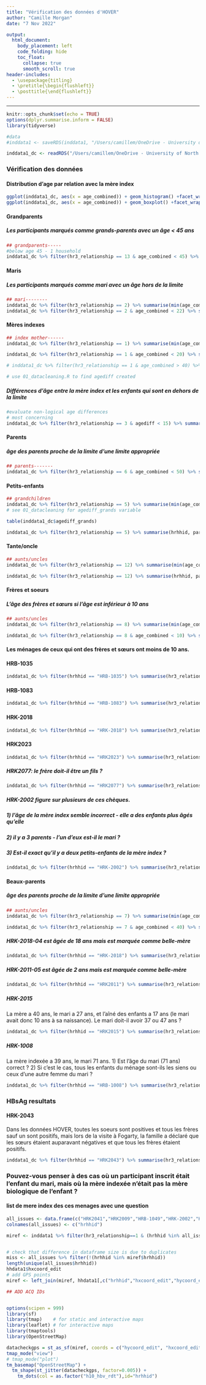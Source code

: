 ```yaml
---
title: "Vérification des données d'HOVER"
author: "Camille Morgan"
date: "7 Nov 2022"

output:
  html_document:
    body_placement: left
    code_folding: hide
    toc_float:                                                             
      collapse: true                                                      
      smooth_scroll: true 
header-includes:
  - \usepackage{titling}
  - \pretitle{\begin{flushleft}}
  - \posttitle{\end{flushleft}}
---
```

---

```r
knitr::opts_chunk$set(echo = TRUE)
options(dplyr.summarise.inform = FALSE)
library(tidyverse)

#data
#inddata1 <- saveRDS(inddata1, "/Users/camillem/OneDrive - University of North Carolina at Chapel Hill/Epi PhD/IDEEL/HepB/HOVER/hoverdataanalysis/inddata.RDS")

inddata1_dc <- readRDS("/Users/camillem/OneDrive - University of North Carolina at Chapel Hill/Epi PhD/IDEEL/HepB/HOVER/hoverdataanalysis/inddata.RDS")
```

### Vérification des données

#### Distribution d'age par relation avec la mère index

```r
ggplot(inddata1_dc, aes(x = age_combined)) + geom_histogram() +facet_wrap( ~ hr3_relationship_f)
ggplot(inddata1_dc, aes(x = age_combined)) + geom_boxplot() +facet_wrap( ~ hr3_relationship_f)
```

#### Grandparents
##### Les participants marqués comme grands-parents avec un âge < 45 ans

```r
## grandparents-----
#below age 45 - 1 household
inddata1_dc %>% filter(hr3_relationship == 13 & age_combined < 45) %>% summarise(hrhhid, participant_code, age_combined,hr4_sex_f,hrname_last, hrname_post, hrname_first,hr3_relationship_f) # 

```

#### Maris
##### Les participants marqués comme mari avec un âge hors de la limite

```r
## mari-------- 
inddata1_dc %>% filter(hr3_relationship == 2) %>% summarise(min(age_combined), max(age_combined))
inddata1_dc %>% filter(hr3_relationship == 2 & age_combined < 22) %>% summarise(hrhhid, participant_code, age_combined,hr4_sex_f,hrname_last, hrname_post, hrname_first,hr3_relationship_f) # 

```

#### Mères indexes

```r
## index mother------
inddata1_dc %>% filter(hr3_relationship == 1) %>% summarise(min(age_combined), max(age_combined))

inddata1_dc %>% filter(hr3_relationship == 1 & age_combined < 20) %>% summarise(hrhhid, participant_code, age_combined,hr4_sex_f,hrname_last, hrname_post, hrname_first) # 

# inddata1_dc %>% filter(hr3_relationship == 1 & age_combined > 40) %>% summarise(hrhhid, participant_code, age_combined,hr4_sex_f,hrname_last, hrname_post, hrname_first) # 

# use 01_datacleaning.R to find agediff created

```

##### Différences d'âge entre la mère index et les enfants qui sont en dehors de la limite

```r
#evaluate non-logical age differences 
# most concerning
inddata1_dc %>% filter(hr3_relationship == 3 & agediff < 15) %>% summarise(hrhhid, participant_code, age_combined, indexmotherage, agediff,hr4_sex_f,hrname_last, hrname_post, hrname_first) # 

```

#### Parents
##### âge des parents proche de la limite d'une limite appropriée

```r
## parents-------
inddata1_dc %>% filter(hr3_relationship == 6 & age_combined < 50) %>% summarise(hrhhid, participant_code, hr3_relationship_f,hr4_sex_f,age_combined,hrname_last, hrname_post, hrname_first) # 
```

#### Petits-enfants

```r
## grandchildren
inddata1_dc %>% filter(hr3_relationship == 5) %>% summarise(min(age_combined), max(age_combined))
# see 01_datacleaning for agediff_grands variable

table(inddata1_dc$agediff_grands)

inddata1_dc %>% filter(hr3_relationship == 5) %>% summarise(hrhhid, participant_code, age_combined, indexmotherage, agediff_grands,hr4_sex_f,hrname_last, hrname_post, hrname_first,hr3_relationship_f) # 

```

#### Tante/oncle
```r
## aunts/uncles
inddata1_dc %>% filter(hr3_relationship == 12) %>% summarise(min(age_combined), max(age_combined))

inddata1_dc %>% filter(hr3_relationship == 12) %>% summarise(hrhhid, participant_code, age_combined, indexmotherage,hr4_sex_f,hrname_last, hrname_post, hrname_first,hr3_relationship_f) # 

```

#### Frères et soeurs

##### L'âge des frères et sœurs si l'âge est inférieur à 10 ans
```r
## aunts/uncles
inddata1_dc %>% filter(hr3_relationship == 8) %>% summarise(min(age_combined), max(age_combined))

inddata1_dc %>% filter(hr3_relationship == 8 & age_combined < 10) %>% summarise(hrhhid, participant_code, age_combined, indexmotherage,hr4_sex_f,hrname_last, hrname_post, hrname_first) # 
```

#### Les ménages de ceux qui ont des frères et sœurs ont moins de 10 ans.
#### HRB-1035
```r
inddata1_dc %>% filter(hrhhid == "HRB-1035") %>% summarise(hr3_relationship_f,age_combined, hr4_sex_f, i27a_rdt_result_f, hrname_last, hrname_post, hrname_first,hrhhid, participant_code )
```
#### HRB-1083
```r
inddata1_dc %>% filter(hrhhid == "HRB-1083") %>% summarise(hr3_relationship_f,age_combined, hr4_sex_f, i27a_rdt_result_f, hrname_last, hrname_post, hrname_first,hrhhid, participant_code ) %>% arrange(desc(hr3_relationship_f))
```
#### HRK-2018
```r
inddata1_dc %>% filter(hrhhid == "HRK-2018") %>% summarise(hr3_relationship_f,age_combined, hr4_sex_f, i27a_rdt_result_f, hrname_last, hrname_post, hrname_first,hrhhid, participant_code ) %>% arrange(desc(hr3_relationship_f))
```
#### HRK2023
```r
inddata1_dc %>% filter(hrhhid == "HRK2023") %>% summarise(hr3_relationship_f,age_combined, hr4_sex_f, i27a_rdt_result_f, hrname_last, hrname_post, hrname_first,hrhhid, participant_code ) %>% arrange(desc(hr3_relationship_f))
```

##### HRK2077: le frère doit-il être un fils ? 
```r
inddata1_dc %>% filter(hrhhid == "HRK2077") %>% summarise(hr3_relationship_f,age_combined, hr4_sex_f, i27a_rdt_result_f, hrname_last, hrname_post, hrname_first,hrhhid, participant_code ) %>% arrange(desc(hr3_relationship_f))
```

##### HRK-2002 figure sur plusieurs de ces chèques.
##### 1) l'âge de la mère index semble incorrect - elle a des enfants plus âgés qu'elle
##### 2) il y a 3 parents - l'un d'eux est-il le mari ?
##### 3) Est-il exact qu'il y a deux petits-enfants de la mère index ?
```r
inddata1_dc %>% filter(hrhhid == "HRK-2002") %>% summarise(hr3_relationship_f,age_combined, hr4_sex_f, agediff,agediff_grands )

```

#### Beaux-parents

##### âge des parents proche de la limite d'une limite appropriée


```r
## aunts/uncles
inddata1_dc %>% filter(hr3_relationship == 7) %>% summarise(min(age_combined), max(age_combined))

inddata1_dc %>% filter(hr3_relationship == 7 & age_combined < 40) %>% summarise(hrhhid, participant_code, age_combined, indexmotherage,hr4_sex_f,hrname_last, hrname_post, hrname_first) # 
```

##### HRK-2018-04 est âgée de 18 ans mais est marquée comme belle-mère

```r
inddata1_dc %>% filter(hrhhid == "HRK-2018") %>% summarise(hr3_relationship_f,age_combined, hr4_sex_f, i27a_rdt_result_f, hrname_last, hrname_post, hrname_first,hrhhid, participant_code ) %>% arrange(desc(hr3_relationship_f))
```

##### HRK-2011-05 est âgée de 2 ans mais est marquée comme belle-mère

```r
inddata1_dc %>% filter(hrhhid == "HRK2011") %>% summarise(hr3_relationship_f,age_combined, hr4_sex_f, i27a_rdt_result_f, hrname_last, hrname_post, hrname_first,hrhhid, participant_code ) %>% arrange(desc(hr3_relationship_f))

```

##### HRK-2015
La mère a 40 ans, le mari a 27 ans, et l'aîné des enfants a 17 ans (le mari avait donc 10 ans à sa naissance). Le mari doit-il avoir 37 ou 47 ans ?
```r
inddata1_dc %>% filter(hrhhid == "HRK2015") %>% summarise(hr3_relationship_f,age_combined, hr4_sex_f, i27a_rdt_result_f, hrname_last, hrname_post, hrname_first,hrhhid, participant_code ) %>% arrange(desc(hr3_relationship_f))
```

##### HRK-1008
La mère indexée a 39 ans, le mari 71 ans. 
1) Est l'âge du mari (71 ans) correct ?
2) Si c'est le cas, tous les enfants du ménage sont-ils les siens ou ceux d'une autre femme du mari ?
```r
inddata1_dc %>% filter(hrhhid == "HRB-1008") %>% summarise(hr3_relationship_f,age_combined, hr4_sex_f, i27a_rdt_result_f, hrname_last, hrname_post, hrname_first,hrhhid, participant_code ) %>% arrange(desc(hr3_relationship_f))
```

### HBsAg resultats
#### HRK-2043
Dans les données HOVER, toutes les soeurs sont positives et tous les frères sauf un sont positifs, mais lors de la visite à Fogarty, la famille a déclaré que les sœurs étaient auparavant négatives et que tous les frères étaient positifs.
```r
inddata1_dc %>% filter(hrhhid == "HRK2043") %>% summarise(hr3_relationship_f,age_combined, hr4_sex_f, i27a_rdt_result_f, hrname_last, hrname_post, hrname_first,hrhhid, participant_code ) %>% arrange(desc(hr3_relationship_f))
```

### Pouvez-vous penser à des cas où un participant inscrit était l'enfant du mari, mais où la mère indexée n'était pas la mère biologique de l'enfant ?


#### list de mere index des ces menages avec une question
```r
all_issues <- data.frame(c("HRK2041","HRK2009","HRB-1049","HRK-2002","HRB -1012", "HRK-2001", "HRK2033", "HRK2045", "HRK2056", "HRK2059", "HRK2081", "HRB-1008", "HRB-1025", "HRK2015", "HRK2031", "HRK2064", "HRB-1024", "HRB-1083", "HRK-2026", "HRK2008", "HRK2014", "HRK2023", "HRK2064", "HRK2091", "HRK2092", "HRB-1035", "HRK-2018", "HRK2023", "HRK2077", "HRK2011", "HRK2043"))
colnames(all_issues) <- c("hrhhid")

miref <- inddata1 %>% filter(hr3_relationship==1 & (hrhhid %in% all_issues$hrhhid)) %>% select("hrhhid","participant_code","hdov","h10_hbv_rdt","n","hr3_relationship_f","age_combined", "i27a_rdt_result_f","hrname_last", "hrname_post", "hrname_first")


# check that difference in dataframe size is due to duplicates
miss <- all_issues %>% filter(!(hrhhid %in% miref$hrhhid))
length(unique(all_issues$hrhhid))
hhdata1$hxcoord_edit
# add GPS points
miref <- left_join(miref, hhdata1[,c("hrhhid","hxcoord_edit","hycoord_edit")], by = "hrhhid")

## ADD ACQ IDs


options(scipen = 999)
library(sf)
library(tmap)    # for static and interactive maps
library(leaflet) # for interactive maps
library(tmaptools)
library(OpenStreetMap)

datacheckgps = st_as_sf(miref, coords = c("hycoord_edit", "hxcoord_edit"), crs = 4326)  
tmap_mode("view")
# tmap_mode("plot")
tm_basemap("OpenStreetMap") +
  tm_shape(st_jitter(datacheckgps, factor=0.005)) + 
    tm_dots(col = as.factor("h10_hbv_rdt"),id="hrhhid")



```




